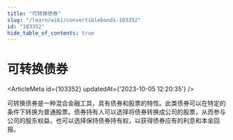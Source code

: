 ```yaml
---
title: "可转换债券"
slug: "/learn/wiki/convertiblebonds-103352"
id: "103352"
hide_table_of_contents: true
---
```



# 可转换债券

<ArticleMeta id={103352} updatedAt={'2023-10-05 12:20:35'} />
<div className='border-solid border-b border-t-0 my-4 border-[var(--ifm-color-gray-300)]' />

可转换债券是一种混合金融工具，具有债券和股票的特性。此类债券可以在特定的条件下转换为普通股票。债券持有人可以选择将债券转换成公司的股票，从而参与公司的股东权益，也可以选择保持债券持有权，以获得债券应有的利息和本金回报。
